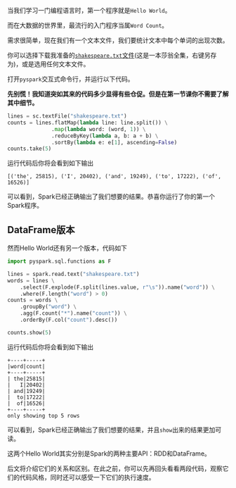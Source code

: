 当我们学习一门编程语言时，第一个程序就是`Hello World`。

而在大数据的世界里，最流行的入门程序当属`Word Count`。

需求很简单，现在我们有一个文本文件，我们要统计文本中每个单词的出现次数。

你可以选择下载我准备的[`shakespeare.txt`文件](/spark/resources/shakespeare.txt)(这是一本莎翁全集，右键另存为)，或是选用任何文本文件。

打开`pyspark`交互式命令行，并运行以下代码。

**先别慌！我知道突如其来的代码多少显得有些仓促。但是在第一节课你不需要了解其中细节。**

```python
lines = sc.textFile("shakespeare.txt")
counts = lines.flatMap(lambda line: line.split()) \
              .map(lambda word: (word, 1)) \
              .reduceByKey(lambda a, b: a + b) \
              .sortBy(lambda e: e[1], ascending=False)
counts.take(5)
```

运行代码后你将会看到如下输出

```shell
[('the', 25815), ('I', 20402), ('and', 19249), ('to', 17222), ('of', 16526)]
```

可以看到，Spark已经正确输出了我们想要的结果。恭喜你运行了你的第一个Spark程序。

## DataFrame版本

然而Hello World还有另一个版本，代码如下

```python
import pyspark.sql.functions as F

lines = spark.read.text("shakespeare.txt")
words = lines \
    .select(F.explode(F.split(lines.value, r"\s")).name("word")) \
    .where(F.length("word") > 0)
counts = words \
    .groupBy("word") \
    .agg(F.count("*").name("count")) \
    .orderBy(F.col("count").desc())

counts.show(5)
```

运行代码后你将会看到如下输出

```text
+----+-----+
|word|count|
+----+-----+
| the|25815|
|   I|20402|
| and|19249|
|  to|17222|
|  of|16526|
+----+-----+
only showing top 5 rows
```

可以看到，Spark已经正确输出了我们想要的结果，并且`show`出来的结果更加可读。

这两个Hello World其实分别是Spark的两种主要API：RDD和DataFrame。

后文将介绍它们的关系和区别。在此之前，你可以先再回头看看两段代码，观察它们的代码风格，同时还可以感受一下它们的执行速度。